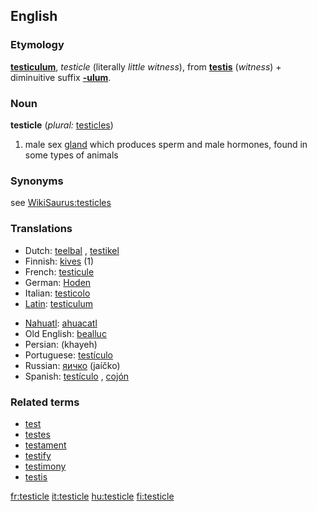 {{wikipediapar|testicles}}
==English==
===Etymology===
{{L.}} '''[[testiculum]]''', ''testicle'' (literally ''little witness''), from '''[[testis]]''' (''witness'') + diminuitive suffix '''[[-ulum]]'''.

===Noun===
'''testicle''' (''plural:'' [[testicles]])

# male sex [[gland]] which produces sperm and male hormones, found in some types of animals

===Synonyms===
see [[WikiSaurus:testicles]]

===Translations===
{{top}}
*Dutch: [[teelbal]] {{m}}, [[testikel]] {{n}}
*Finnish: [[kives]] (1)
*French: [[testicule]] {{m}}
*German: [[Hoden]] {{m}}
*Italian: [[testicolo]] {{m}}
*[[Latin]]: [[testiculum]] {{n}}
{{mid}}
*[[Nahuatl]]: [[ahuacatl]]
*Old English: [[beallucas|bealluc]]
*Persian: {{FAchar|[[خایه]]}} (khayeh)
*Portuguese: [[testículo]] {{m}}
*Russian: [[яичко]] (jaíčko) {{n}}
*Spanish: [[testículo]] {{m}}, [[cojón]] {{m}}
{{bottom}}

===Related terms===
*[[test]]
*[[testes]]
*[[testament]]
*[[testify]]
*[[testimony]]
*[[testis]]

[[fr:testicle]]
[[it:testicle]]
[[hu:testicle]]
[[fi:testicle]]